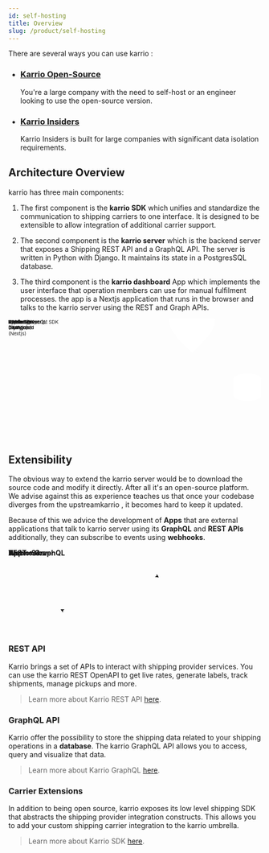 ```yaml
---
id: self-hosting
title: Overview
slug: /product/self-hosting
---
```


There are several ways you can use karrio :

-   ### [Karrio Open-Source](/product/self-hosting/oss)

    You're a large company with the need to self-host or an engineer looking to use the open-source version.

-   ### [Karrio Insiders](/product/self-hosting/insiders)

    Karrio Insiders is built for large companies with significant data isolation requirements.

## Architecture Overview

karrio has three main components:

1. The first component is the **karrio SDK** which unifies and standardize
   the communication to shipping carriers to one interface. It is designed
   to be extensible to allow integration of additional carrier support.

2. The second component is the **karrio server** which is the backend server
   that exposes a Shipping REST API and a GraphQL API. The server is written in
   Python with Django. It maintains its state in a PostgresSQL database.

3. The third component is the **karrio dashboard** App which implements the user
   interface that operation members can use for manual fulfilment processes.
   the app is a Nextjs application that runs in the browser and talks to the
   karrio server using the REST and Graph APIs.

<div style={{ textAlign: "center" }}>
    <svg
        xmlns="http://www.w3.org/2000/svg"
        xmlnsXlink="http://www.w3.org/1999/xlink"
        style={{ maxWidth: "100%" }}
        version="1.1"
        width="741px"
        height="351px"
        viewBox="-0.5 -0.5 741 351"
    >
        <g>
            <rect
                x={214}
                y="177.5"
                width={110}
                height={45}
                fill="rgba(255, 255, 255, 1)"
                stroke="var(--ifm-font-color-base)"
                strokeDasharray="3 3"
                pointerEvents="all"
            />
            <g transform="translate(-0.5 -0.5)">
                <switch>
                    <foreignObject
                        pointerEvents="none"
                        width="100%"
                        height="100%"
                        requiredFeatures="http://www.w3.org/TR/SVG11/feature#Extensibility"
                        style={{ overflow: "visible", textAlign: "left" }}
                    >
                        <div
                            xmlns="http://www.w3.org/1999/xhtml"
                            style={{
                                display: "flex",
                                alignItems: "unsafe center",
                                justifyContent: "unsafe center",
                                width: "108px",
                                height: "1px",
                                paddingTop: "200px",
                                marginLeft: "215px",
                            }}
                        >
                            <div
                                data-drawio-colors="color: #000000; "
                                style={{
                                    boxSizing: "border-box",
                                    fontSize: "0px",
                                    textAlign: "center",
                                }}
                            >
                                <div
                                    style={{
                                        display: "inline-block",
                                        fontSize: "12px",
                                        fontFamily: "Helvetica",
                                        color: "rgb(0, 0, 0)",
                                        lineHeight: "1.2",
                                        pointerEvents: "all",
                                        whiteSpace: "normal",
                                        overflowWrap: "normal",
                                    }}
                                >
                                    Karrio Typescript SDK
                                </div>
                            </div>
                        </div>
                    </foreignObject>
                    <text
                        x={269}
                        y={204}
                        fill="#000000"
                        fontFamily="Helvetica"
                        fontSize="12px"
                        textAnchor="middle"
                    >
                        Karrio Typescri...
                    </text>
                </switch>
            </g>
            <ellipse
                cx="537.5"
                cy={200}
                rx="67.5"
                ry="67.5"
                fill="rgba(255, 255, 255, 1)"
                stroke="var(--ifm-font-color-base)"
                pointerEvents="all"
            />
            <rect
                x="482.5"
                y={185}
                width={110}
                height={30}
                fill="none"
                stroke="none"
                pointerEvents="all"
            />
            <g transform="translate(-0.5 -0.5)">
                <switch>
                    <foreignObject
                        pointerEvents="none"
                        width="100%"
                        height="100%"
                        requiredFeatures="http://www.w3.org/TR/SVG11/feature#Extensibility"
                        style={{ overflow: "visible", textAlign: "left" }}
                    >
                        <div
                            xmlns="http://www.w3.org/1999/xhtml"
                            style={{
                                display: "flex",
                                alignItems: "unsafe center",
                                justifyContent: "unsafe center",
                                width: "1px",
                                height: "1px",
                                paddingTop: "200px",
                                marginLeft: "538px",
                            }}
                        >
                            <div
                                data-drawio-colors="color: rgba(0, 0, 0, 1); "
                                style={{
                                    boxSizing: "border-box",
                                    fontSize: "0px",
                                    textAlign: "center",
                                }}
                            >
                                <div
                                    style={{
                                        display: "inline-block",
                                        fontSize: "12px",
                                        fontFamily: "Helvetica",
                                        color: "rgb(0, 0, 0)",
                                        lineHeight: "1.2",
                                        pointerEvents: "all",
                                        whiteSpace: "nowrap",
                                    }}
                                >
                                    <b>Karrio Server</b>
                                    <br />
                                    (Django)
                                </div>
                            </div>
                        </div>
                    </foreignObject>
                    <text
                        x={538}
                        y={204}
                        fill="rgba(0, 0, 0, 1)"
                        fontFamily="Helvetica"
                        fontSize="12px"
                        textAnchor="middle"
                    >
                        Karrio Server...
                    </text>
                </switch>
            </g>
            <path
                d="M 450 200 L 470 200 L 450 200 L 470 200"
                fill="none"
                stroke="var(--ifm-font-color-base)"
                strokeMiterlimit={10}
                pointerEvents="stroke"
            />
            <path
                d="M 660 175 C 660 166.72 677.91 160 700 160 C 710.61 160 720.78 161.58 728.28 164.39 C 735.79 167.21 740 171.02 740 175 L 740 225 C 740 233.28 722.09 240 700 240 C 677.91 240 660 233.28 660 225 Z"
                fill="rgba(255, 255, 255, 1)"
                stroke="var(--ifm-font-color-base)"
                strokeMiterlimit={10}
                strokeDasharray="3 3"
                pointerEvents="all"
            />
            <path
                d="M 740 175 C 740 183.28 722.09 190 700 190 C 677.91 190 660 183.28 660 175"
                fill="none"
                stroke="var(--ifm-font-color-base)"
                strokeMiterlimit={10}
                strokeDasharray="3 3"
                pointerEvents="all"
            />
            <rect
                x={665}
                y="192.5"
                width={70}
                height={30}
                fill="none"
                stroke="none"
                pointerEvents="all"
            />
            <g transform="translate(-0.5 -0.5)">
                <switch>
                    <foreignObject
                        pointerEvents="none"
                        width="100%"
                        height="100%"
                        requiredFeatures="http://www.w3.org/TR/SVG11/feature#Extensibility"
                        style={{ overflow: "visible", textAlign: "left" }}
                    >
                        <div
                            xmlns="http://www.w3.org/1999/xhtml"
                            style={{
                                display: "flex",
                                alignItems: "unsafe center",
                                justifyContent: "unsafe center",
                                width: "1px",
                                height: "1px",
                                paddingTop: "208px",
                                marginLeft: "700px",
                            }}
                        >
                            <div
                                data-drawio-colors="color: rgba(0, 0, 0, 1); "
                                style={{
                                    boxSizing: "border-box",
                                    fontSize: "0px",
                                    textAlign: "center",
                                }}
                            >
                                <div
                                    style={{
                                        display: "inline-block",
                                        fontSize: "12px",
                                        fontFamily: "Helvetica",
                                        color: "rgb(0, 0, 0)",
                                        lineHeight: "1.2",
                                        pointerEvents: "all",
                                        whiteSpace: "nowrap",
                                    }}
                                >
                                    Database
                                    <br />
                                    (Postgres)
                                </div>
                            </div>
                        </div>
                    </foreignObject>
                    <text
                        x={700}
                        y={211}
                        fill="rgba(0, 0, 0, 1)"
                        fontFamily="Helvetica"
                        fontSize="12px"
                        textAnchor="middle"
                    >
                        Database...
                    </text>
                </switch>
            </g>
            <path
                d="M 605 200 L 660 200"
                fill="none"
                stroke="var(--ifm-font-color-base)"
                strokeMiterlimit={10}
                pointerEvents="stroke"
            />
            <path
                d="M 537.51 0 L 586.88 50 L 537.51 100 L 488.13 50 Z"
                fill="rgba(255, 255, 255, 1)"
                stroke="var(--ifm-font-color-base)"
                strokeMiterlimit={10}
                strokeDasharray="3 3"
                pointerEvents="all"
            />
            <rect
                x="507.51"
                y={35}
                width={60}
                height={30}
                fill="none"
                stroke="none"
                pointerEvents="all"
            />
            <g transform="translate(-0.5 -0.5)">
                <switch>
                    <foreignObject
                        pointerEvents="none"
                        width="100%"
                        height="100%"
                        requiredFeatures="http://www.w3.org/TR/SVG11/feature#Extensibility"
                        style={{ overflow: "visible", textAlign: "left" }}
                    >
                        <div
                            xmlns="http://www.w3.org/1999/xhtml"
                            style={{
                                display: "flex",
                                alignItems: "unsafe center",
                                justifyContent: "unsafe center",
                                width: "1px",
                                height: "1px",
                                paddingTop: "50px",
                                marginLeft: "538px",
                            }}
                        >
                            <div
                                data-drawio-colors="color: rgba(0, 0, 0, 1); "
                                style={{
                                    boxSizing: "border-box",
                                    fontSize: "0px",
                                    textAlign: "center",
                                }}
                            >
                                <div
                                    style={{
                                        display: "inline-block",
                                        fontSize: "12px",
                                        fontFamily: "Helvetica",
                                        color: "rgb(0, 0, 0)",
                                        lineHeight: "1.2",
                                        pointerEvents: "all",
                                        whiteSpace: "nowrap",
                                    }}
                                >
                                    Workers
                                    <br />
                                    (Huey)
                                </div>
                            </div>
                        </div>
                    </foreignObject>
                    <text
                        x={538}
                        y={54}
                        fill="rgba(0, 0, 0, 1)"
                        fontFamily="Helvetica"
                        fontSize="12px"
                        textAnchor="middle"
                    >
                        Workers...
                    </text>
                </switch>
            </g>
            <rect
                x={0}
                y="177.5"
                width={100}
                height={45}
                fill="rgba(255, 255, 255, 1)"
                stroke="var(--ifm-font-color-base)"
                pointerEvents="all"
            />
            <rect
                x={10}
                y={175}
                width={80}
                height={50}
                fill="none"
                stroke="none"
                pointerEvents="all"
            />
            <g transform="translate(-0.5 -0.5)">
                <switch>
                    <foreignObject
                        pointerEvents="none"
                        width="100%"
                        height="100%"
                        requiredFeatures="http://www.w3.org/TR/SVG11/feature#Extensibility"
                        style={{ overflow: "visible", textAlign: "left" }}
                    >
                        <div
                            xmlns="http://www.w3.org/1999/xhtml"
                            style={{
                                display: "flex",
                                alignItems: "unsafe center",
                                justifyContent: "unsafe center",
                                width: "1px",
                                height: "1px",
                                paddingTop: "200px",
                                marginLeft: "50px",
                            }}
                        >
                            <div
                                data-drawio-colors="color: rgba(0, 0, 0, 1); "
                                style={{
                                    boxSizing: "border-box",
                                    fontSize: "0px",
                                    textAlign: "center",
                                }}
                            >
                                <div
                                    style={{
                                        display: "inline-block",
                                        fontSize: "12px",
                                        fontFamily: "Helvetica",
                                        color: "rgb(0, 0, 0)",
                                        lineHeight: "1.2",
                                        pointerEvents: "all",
                                        whiteSpace: "nowrap",
                                    }}
                                >
                                    <b>
                                        Karrio <br />
                                        Dashboard
                                    </b>
                                    <br />
                                    (Nextjs)
                                </div>
                            </div>
                        </div>
                    </foreignObject>
                    <text
                        x={50}
                        y={204}
                        fill="rgba(0, 0, 0, 1)"
                        fontFamily="Helvetica"
                        fontSize="12px"
                        textAnchor="middle"
                    >
                        Karrio...
                    </text>
                </switch>
            </g>
            <path
                d="M 120 200 L 100 200"
                fill="none"
                stroke="var(--ifm-font-color-base)"
                strokeMiterlimit={10}
                pointerEvents="stroke"
            />
            <rect
                x={120}
                y={190}
                width={70}
                height={20}
                fill="none"
                stroke="none"
                pointerEvents="all"
            />
            <g transform="translate(-0.5 -0.5)">
                <switch>
                    <foreignObject
                        pointerEvents="none"
                        width="100%"
                        height="100%"
                        requiredFeatures="http://www.w3.org/TR/SVG11/feature#Extensibility"
                        style={{ overflow: "visible", textAlign: "left" }}
                    >
                        <div
                            xmlns="http://www.w3.org/1999/xhtml"
                            style={{
                                display: "flex",
                                alignItems: "unsafe center",
                                justifyContent: "unsafe center",
                                width: "1px",
                                height: "1px",
                                paddingTop: "200px",
                                marginLeft: "155px",
                            }}
                        >
                            <div
                                data-drawio-colors="color: rgba(0, 0, 0, 1); "
                                style={{
                                    boxSizing: "border-box",
                                    fontSize: "0px",
                                    textAlign: "center",
                                }}
                            >
                                <div
                                    style={{
                                        display: "inline-block",
                                        fontSize: "12px",
                                        fontFamily: "Helvetica",
                                        color: "var(--ifm-font-color-base)",
                                        lineHeight: "1.2",
                                        pointerEvents: "all",
                                        whiteSpace: "nowrap",
                                    }}
                                >
                                    Typescript
                                </div>
                            </div>
                        </div>
                    </foreignObject>
                    <text
                        x={155}
                        y={204}
                        fill="rgba(0, 0, 0, 1)"
                        fontFamily="Helvetica"
                        fontSize="12px"
                        textAnchor="middle"
                    >
                        Typescript
                    </text>
                </switch>
            </g>
            <path
                d="M 214 200 L 190 200"
                fill="none"
                stroke="var(--ifm-font-color-base)"
                strokeMiterlimit={10}
                pointerEvents="stroke"
            />
            <rect
                x={340}
                y={190}
                width={110}
                height={20}
                fill="none"
                stroke="none"
                pointerEvents="all"
            />
            <g transform="translate(-0.5 -0.5)">
                <switch>
                    <foreignObject
                        pointerEvents="none"
                        width="100%"
                        height="100%"
                        requiredFeatures="http://www.w3.org/TR/SVG11/feature#Extensibility"
                        style={{ overflow: "visible", textAlign: "left" }}
                    >
                        <div
                            xmlns="http://www.w3.org/1999/xhtml"
                            style={{
                                display: "flex",
                                alignItems: "unsafe center",
                                justifyContent: "unsafe center",
                                width: "1px",
                                height: "1px",
                                paddingTop: "200px",
                                marginLeft: "395px",
                            }}
                        >
                            <div
                                data-drawio-colors="color: rgba(0, 0, 0, 1); "
                                style={{
                                    boxSizing: "border-box",
                                    fontSize: "0px",
                                    textAlign: "center",
                                }}
                            >
                                <div
                                    style={{
                                        display: "inline-block",
                                        fontSize: "12px",
                                        fontFamily: "Helvetica",
                                        color: "var(--ifm-font-color-base)",
                                        lineHeight: "1.2",
                                        pointerEvents: "all",
                                        whiteSpace: "nowrap",
                                    }}
                                >
                                    REST + GraphQL
                                </div>
                            </div>
                        </div>
                    </foreignObject>
                    <text
                        x={395}
                        y={204}
                        fill="rgba(0, 0, 0, 1)"
                        fontFamily="Helvetica"
                        fontSize="12px"
                        textAnchor="middle"
                    >
                        REST + GraphQL
                    </text>
                </switch>
            </g>
            <path
                d="M 324 200 L 340 200"
                fill="none"
                stroke="var(--ifm-font-color-base)"
                strokeMiterlimit={10}
                pointerEvents="stroke"
            />
            <rect
                x="491.25"
                y={310}
                width="92.5"
                height={40}
                fill="rgba(255, 255, 255, 1)"
                stroke="var(--ifm-font-color-base)"
                pointerEvents="all"
            />
            <rect
                x="486.5"
                y={315}
                width={100}
                height={30}
                fill="none"
                stroke="none"
                pointerEvents="all"
            />
            <g transform="translate(-0.5 -0.5)">
                <switch>
                    <foreignObject
                        pointerEvents="none"
                        width="100%"
                        height="100%"
                        requiredFeatures="http://www.w3.org/TR/SVG11/feature#Extensibility"
                        style={{ overflow: "visible", textAlign: "left" }}
                    >
                        <div
                            xmlns="http://www.w3.org/1999/xhtml"
                            style={{
                                display: "flex",
                                alignItems: "unsafe center",
                                justifyContent: "unsafe center",
                                width: "1px",
                                height: "1px",
                                paddingTop: "330px",
                                marginLeft: "537px",
                            }}
                        >
                            <div
                                data-drawio-colors="color: rgba(0, 0, 0, 1); "
                                style={{
                                    boxSizing: "border-box",
                                    fontSize: "0px",
                                    textAlign: "center",
                                }}
                            >
                                <div
                                    style={{
                                        display: "inline-block",
                                        fontSize: "12px",
                                        fontFamily: "Helvetica",
                                        color: "rgb(0, 0, 0)",
                                        lineHeight: "1.2",
                                        pointerEvents: "all",
                                        whiteSpace: "nowrap",
                                    }}
                                >
                                    <b>Karrio SDK</b>
                                    <br />
                                    (Python)
                                </div>
                            </div>
                        </div>
                    </foreignObject>
                    <text
                        x={537}
                        y={334}
                        fill="rgba(0, 0, 0, 1)"
                        fontFamily="Helvetica"
                        fontSize="12px"
                        textAnchor="middle"
                    >
                        Karrio SDK...
                    </text>
                </switch>
            </g>
            <path
                d="M 537.5 132.5 L 537.51 100"
                fill="none"
                stroke="var(--ifm-font-color-base)"
                strokeMiterlimit={10}
                pointerEvents="stroke"
            />
            <path
                d="M 537.5 310 L 537.5 267.5"
                fill="none"
                stroke="var(--ifm-font-color-base)"
                strokeMiterlimit={10}
                pointerEvents="stroke"
            />
        </g>
        <switch>
            <g requiredFeatures="http://www.w3.org/TR/SVG11/feature#Extensibility" />
            <a
                transform="translate(0,-5)"
                xlinkHref="https://www.diagrams.net/doc/faq/svg-export-text-problems"
                target="_blank"
            >
                <text textAnchor="middle" fontSize="10px" x="50%" y="100%">
                    Viewer does not support full SVG 1.1
                </text>
            </a>
        </switch>
    </svg>
</div>

## Extensibility

The obvious way to extend the karrio server would be to download
the source code and modify it directly. After all it's an open-source
platform. We advise against this as experience teaches us that once
your codebase diverges from the upstreamkarrio , it becomes
hard to keep it updated.

Because of this we advice the development of **Apps** that are
external applications that talk to karrio server using its **GraphQL**
and **REST APIs** additionally, they can subscribe to events using
**webhooks**.

<div style={{ textAlign: "center", paddingTop: "30px" }}>
    <svg
        xmlns="http://www.w3.org/2000/svg"
        version="1.1"
        width="381px"
        height="166px"
        viewBox="-0.5 -0.5 381 166"
    >
        <defs />
        <g>
            <ellipse
                cx={60}
                cy="77.5"
                rx={60}
                ry={60}
                fill="#ffffff"
                stroke="var(--ifm-font-color-base)"
                pointerEvents="all"
            />
            <rect
                x={5}
                y="67.5"
                width={110}
                height={20}
                fill="none"
                stroke="none"
                pointerEvents="all"
            />
            <g transform="translate(-0.5 -0.5)">
                <switch>
                    <foreignObject
                        pointerEvents="none"
                        width="100%"
                        height="100%"
                        requiredFeatures="http://www.w3.org/TR/SVG11/feature#Extensibility"
                        style={{ overflow: "visible", textAlign: "left" }}
                    >
                        <div
                            xmlns="http://www.w3.org/1999/xhtml"
                            style={{
                                display: "flex",
                                alignItems: "unsafe center",
                                justifyContent: "unsafe center",
                                width: "1px",
                                height: "1px",
                                paddingTop: "78px",
                                marginLeft: "60px",
                            }}
                        >
                            <div
                                style={{
                                    boxSizing: "border-box",
                                    fontSize: "0px",
                                    textAlign: "center",
                                }}
                            >
                                <div
                                    style={{
                                        display: "inline-block",
                                        fontSize: "12px",
                                        fontFamily: "Helvetica",
                                        color: "rgb(0, 0, 0)",
                                        lineHeight: "1.2",
                                        pointerEvents: "all",
                                        whiteSpace: "nowrap",
                                    }}
                                >
                                    <b>Karrio Server</b>
                                </div>
                            </div>
                        </div>
                    </foreignObject>
                    <text
                        x={60}
                        y={81}
                        fill="#000000"
                        fontFamily="Helvetica"
                        fontSize="12px"
                        textAnchor="middle"
                    >
                        Karrio Server
                    </text>
                </switch>
            </g>
            <rect
                x={135}
                y={145}
                width={110}
                height={20}
                fill="none"
                stroke="none"
                pointerEvents="all"
            />
            <g transform="translate(-0.5 -0.5)">
                <switch>
                    <foreignObject
                        pointerEvents="none"
                        width="100%"
                        height="100%"
                        requiredFeatures="http://www.w3.org/TR/SVG11/feature#Extensibility"
                        style={{ overflow: "visible", textAlign: "left" }}
                    >
                        <div
                            xmlns="http://www.w3.org/1999/xhtml"
                            style={{
                                display: "flex",
                                alignItems: "unsafe center",
                                justifyContent: "unsafe center",
                                width: "1px",
                                height: "1px",
                                paddingTop: "155px",
                                marginLeft: "190px",
                            }}
                        >
                            <div
                                style={{
                                    boxSizing: "border-box",
                                    fontSize: "0px",
                                    textAlign: "center",
                                }}
                            >
                                <div
                                    style={{
                                        display: "inline-block",
                                        fontSize: "12px",
                                        fontFamily: "Helvetica",
                                        color: "var(--ifm-font-color-base)",
                                        lineHeight: "1.2",
                                        pointerEvents: "all",
                                        whiteSpace: "nowrap",
                                    }}
                                >
                                    <b>REST + GraphQL</b>
                                </div>
                            </div>
                        </div>
                    </foreignObject>
                    <text
                        x={190}
                        y={159}
                        fill="#000000"
                        fontFamily="Helvetica"
                        fontSize="12px"
                        textAnchor="middle"
                    >
                        REST + GraphQL
                    </text>
                </switch>
            </g>
            <rect
                x={300}
                y="37.5"
                width={80}
                height={80}
                fill="#ffffff"
                stroke="var(--ifm-font-color-base)"
                pointerEvents="all"
            />
            <rect
                x={320}
                y="67.5"
                width={40}
                height={20}
                fill="none"
                stroke="none"
                pointerEvents="all"
            />
            <g transform="translate(-0.5 -0.5)">
                <switch>
                    <foreignObject
                        pointerEvents="none"
                        width="100%"
                        height="100%"
                        requiredFeatures="http://www.w3.org/TR/SVG11/feature#Extensibility"
                        style={{ overflow: "visible", textAlign: "left" }}
                    >
                        <div
                            xmlns="http://www.w3.org/1999/xhtml"
                            style={{
                                display: "flex",
                                alignItems: "unsafe center",
                                justifyContent: "unsafe center",
                                width: "1px",
                                height: "1px",
                                paddingTop: "78px",
                                marginLeft: "340px",
                            }}
                        >
                            <div
                                style={{
                                    boxSizing: "border-box",
                                    fontSize: "0px",
                                    textAlign: "center",
                                }}
                            >
                                <div
                                    style={{
                                        display: "inline-block",
                                        fontSize: "12px",
                                        fontFamily: "Helvetica",
                                        color: "rgb(0, 0, 0)",
                                        lineHeight: "1.2",
                                        pointerEvents: "all",
                                        whiteSpace: "nowrap",
                                    }}
                                >
                                    <b>
                                        App
                                        <br />
                                    </b>
                                </div>
                            </div>
                        </div>
                    </foreignObject>
                    <text
                        x={340}
                        y={81}
                        fill="#000000"
                        fontFamily="Helvetica"
                        fontSize="12px"
                        textAnchor="middle"
                    >
                        App
                    </text>
                </switch>
            </g>
            <path
                d="M 102.43 35.07 Q 210 0 294.63 54.07"
                fill="none"
                stroke="var(--ifm-font-color-base)"
                strokeMiterlimit={10}
                pointerEvents="stroke"
            />
            <path
                d="M 299.06 56.9 L 291.27 56.08 L 294.63 54.07 L 295.04 50.18 Z"
                fill="#000000"
                stroke="var(--ifm-font-color-base)"
                strokeMiterlimit={10}
                pointerEvents="all"
            />
            <path
                d="M 300 97.5 Q 200 170 108.09 122.83"
                fill="none"
                stroke="var(--ifm-font-color-base)"
                strokeMiterlimit={10}
                pointerEvents="stroke"
            />
            <path
                d="M 103.42 120.44 L 111.25 120.52 L 108.09 122.83 L 108.05 126.75 Z"
                fill="#000000"
                stroke="var(--ifm-font-color-base)"
                strokeMiterlimit={10}
                pointerEvents="all"
            />
            <rect
                x={150}
                y={0}
                width={80}
                height={20}
                fill="none"
                stroke="none"
                pointerEvents="all"
            />
            <g transform="translate(-0.5 -0.5)">
                <switch>
                    <foreignObject
                        pointerEvents="none"
                        width="100%"
                        height="100%"
                        requiredFeatures="http://www.w3.org/TR/SVG11/feature#Extensibility"
                        style={{ overflow: "visible", textAlign: "left" }}
                    >
                        <div
                            xmlns="http://www.w3.org/1999/xhtml"
                            style={{
                                display: "flex",
                                alignItems: "unsafe center",
                                justifyContent: "unsafe center",
                                width: "1px",
                                height: "1px",
                                paddingTop: "10px",
                                marginLeft: "190px",
                            }}
                        >
                            <div
                                style={{
                                    boxSizing: "border-box",
                                    fontSize: "0px",
                                    textAlign: "center",
                                }}
                            >
                                <div
                                    style={{
                                        display: "inline-block",
                                        fontSize: "12px",
                                        fontFamily: "Helvetica",
                                        color: "var(--ifm-font-color-base)",
                                        lineHeight: "1.2",
                                        pointerEvents: "all",
                                        whiteSpace: "nowrap",
                                    }}
                                >
                                    <b>Webhooks</b>
                                </div>
                            </div>
                        </div>
                    </foreignObject>
                    <text
                        x={190}
                        y={14}
                        fill="#000000"
                        fontFamily="Helvetica"
                        fontSize="12px"
                        textAnchor="middle"
                    >
                        Webhooks
                    </text>
                </switch>
            </g>
        </g>
        <switch>
            <g requiredFeatures="http://www.w3.org/TR/SVG11/feature#Extensibility" />
            <a transform="translate(0,-5)" target="_blank">
                <text textAnchor="middle" fontSize="10px" x="50%" y="100%">
                    Viewer does not support full SVG 1.1
                </text>
            </a>
        </switch>
    </svg>
</div>

### REST API

Karrio brings a set of APIs to interact with shipping provider services.
You can use the karrio REST OpenAPI to get live rates, generate labels,
track shipments, manage pickups and more.

> Learn more about Karrio REST API [here](/reference).

### GraphQL API

Karrio offer the possibility to store the shipping data related to your
shipping operations in a **database**. The karrio GraphQL API allows you
to access, query and visualize that data.

> Learn more about Karrio GraphQL [here](/reference/management).

### Carrier Extensions

In addition to being open source, karrio exposes its low level shipping
SDK that abstracts the shipping provider integration constructs. This allows
you to add your custom shipping carrier integration to the karrio umbrella.

> Learn more about Karrio SDK [here](/carriers/sdk).
